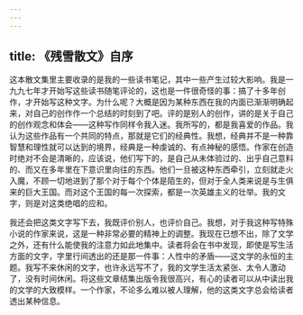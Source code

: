 ```yaml
---
---
---
```

title: 《残雪散文》自序
---




这本散文集里主要收录的是我的一些读书笔记，其中一些产生过较大影响。我是一九九七年才开始写这些读书随笔评论的，这也是一件很奇怪的事：搞了十多年创作，才开始写这种文字。为什么呢？大概是因为某种东西在我的内面已渐渐明确起来，对自己的创作作一个总结的时刻到了吧。评的是别人的创作，讲的是关于自己的创作观念和体会——这种写作同样令我入迷。我所写的，都是我喜爱的作品。我认为这些作品有一个共同的特点，那就是它们的经典性。我想，经典并不是一种靠智慧和理性就可以达到的境界，经典是一种虔诚的、有点神秘的感悟。作家在创造时绝对不会是清晰的，应该说，他们写下的，是自己从未体验过的、出乎自己意料的、而又在多年里在下意识里向往的东西。他们一旦被这种东西牵引，立刻就走火入魔，不顾一切地进到了那个对于每个个体是陌生的，但对于全人类来说是与生俱来的巨大王国。而对这个王国的每一次探索，都是一次英雄主义的壮举。我的文字，则是对这类绝唱的应和。

我还会把这类文字写下去，我既评价别人，也评价自己。我想，对于我这种写特殊小说的作家来说，这是一种非常必要的精神上的调整。我现在已想不出，除了文学之外，还有什么能使我的注意力如此地集中。读者将会在书中发现，即使是写生活方面的文字，字里行间透出的还是那一件事：人性中的矛盾——这文学的永恒的主题。我写不来休闲的文字，也许永远写不了，我的文学生活太紧张、太令人激动了，没有时间休闲。将这些文章结集出版令我很高兴，有心的读者可以从中读出我的文学的大致模样。一个作家，不论多么难以被人理解，他的这类文字总会给读者透出某种信息。